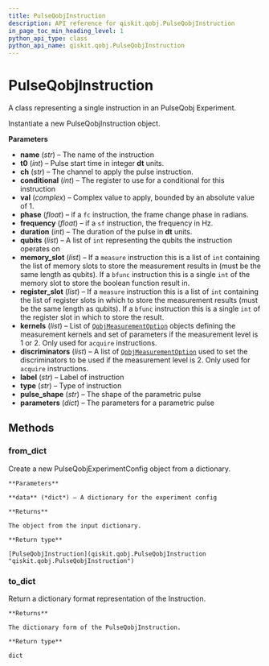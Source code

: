 ```yaml
---
title: PulseQobjInstruction
description: API reference for qiskit.qobj.PulseQobjInstruction
in_page_toc_min_heading_level: 1
python_api_type: class
python_api_name: qiskit.qobj.PulseQobjInstruction
---
```


# PulseQobjInstruction

<Class id="qiskit.qobj.PulseQobjInstruction" isDedicatedPage={true} github="https://github.com/qiskit/qiskit/tree/stable/0.14/qiskit/qobj/pulse_qobj.py" signature="PulseQobjInstruction(name, t0, ch=None, conditional=None, val=None, phase=None, duration=None, qubits=None, memory_slot=None, register_slot=None, kernels=None, discriminators=None, label=None, type=None, pulse_shape=None, parameters=None, frequency=None)" modifiers="class">
  A class representing a single instruction in an PulseQobj Experiment.

  Instantiate a new PulseQobjInstruction object.

  **Parameters**

  *   **name** (*str*) – The name of the instruction
  *   **t0** (*int*) – Pulse start time in integer **dt** units.
  *   **ch** (*str*) – The channel to apply the pulse instruction.
  *   **conditional** (*int*) – The register to use for a conditional for this instruction
  *   **val** (*complex*) – Complex value to apply, bounded by an absolute value of 1.
  *   **phase** (*float*) – if a `fc` instruction, the frame change phase in radians.
  *   **frequency** (*float*) – if a `sf` instruction, the frequency in Hz.
  *   **duration** (*int*) – The duration of the pulse in **dt** units.
  *   **qubits** (*list*) – A list of `int` representing the qubits the instruction operates on
  *   **memory\_slot** (*list*) – If a `measure` instruction this is a list of `int` containing the list of memory slots to store the measurement results in (must be the same length as qubits). If a `bfunc` instruction this is a single `int` of the memory slot to store the boolean function result in.
  *   **register\_slot** (*list*) – If a `measure` instruction this is a list of `int` containing the list of register slots in which to store the measurement results (must be the same length as qubits). If a `bfunc` instruction this is a single `int` of the register slot in which to store the result.
  *   **kernels** (*list*) – List of [`QobjMeasurementOption`](qiskit.qobj.QobjMeasurementOption "qiskit.qobj.QobjMeasurementOption") objects defining the measurement kernels and set of parameters if the measurement level is 1 or 2. Only used for `acquire` instructions.
  *   **discriminators** (*list*) – A list of [`QobjMeasurementOption`](qiskit.qobj.QobjMeasurementOption "qiskit.qobj.QobjMeasurementOption") used to set the discriminators to be used if the measurement level is 2. Only used for `acquire` instructions.
  *   **label** (*str*) – Label of instruction
  *   **type** (*str*) – Type of instruction
  *   **pulse\_shape** (*str*) – The shape of the parametric pulse
  *   **parameters** (*dict*) – The parameters for a parametric pulse

  ## Methods

  <span id="pulseqobjinstruction-from-dict" />

  ### from\_dict

  <Function id="qiskit.qobj.PulseQobjInstruction.from_dict" signature="PulseQobjInstruction.from_dict(data)" modifiers="classmethod">
    Create a new PulseQobjExperimentConfig object from a dictionary.

    **Parameters**

    **data** (*dict*) – A dictionary for the experiment config

    **Returns**

    The object from the input dictionary.

    **Return type**

    [PulseQobjInstruction](qiskit.qobj.PulseQobjInstruction "qiskit.qobj.PulseQobjInstruction")
  </Function>

  <span id="pulseqobjinstruction-to-dict" />

  ### to\_dict

  <Function id="qiskit.qobj.PulseQobjInstruction.to_dict" signature="PulseQobjInstruction.to_dict()">
    Return a dictionary format representation of the Instruction.

    **Returns**

    The dictionary form of the PulseQobjInstruction.

    **Return type**

    dict
  </Function>
</Class>

